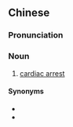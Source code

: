 {{also|心搏骤停}}
==Chinese==
{{zh-forms|s=心搏骤停|type=22}}

===Pronunciation===
{{zh-pron
|m=xīnbó 骤tíng
|c=sam1 bok3 zaau6 ting4,sam1 bok3 zau6 ting4
|cat=n
}}

===Noun===
{{zh-noun}}

# {{lb|zh|cardiology|pathology}} [[cardiac arrest]]

====Synonyms====
* {{zh-l|心臟停搏}}
* {{zh-l|心臟驟停}}